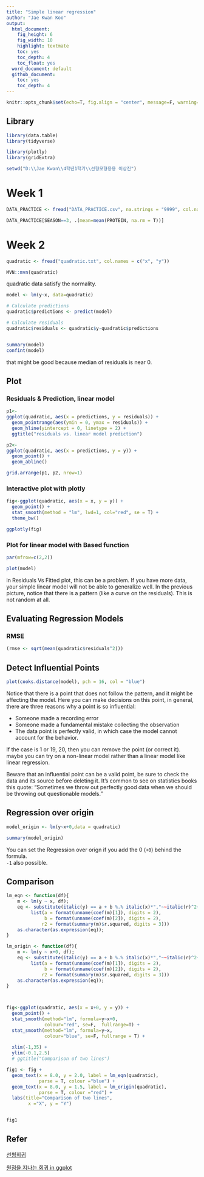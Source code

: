 ```yaml
---
title: "Simple linear regression"
author: "Jae Kwan Koo"
output:
  html_document:
    fig_height: 6
    fig_width: 10
    highlight: textmate
    toc: yes
    toc_depth: 4
    toc_float: yes
  word_document: default
  github_document:
    toc: yes
    toc_depth: 4
---  
```


```r
knitr::opts_chunk$set(echo=T, fig.align = "center", message=F, warning=F, fig.height = 5, cache=F, dpi = 300, dev = "png")
```  

## Library  

```r
library(data.table)
library(tidyverse)

library(plotly)
library(gridExtra)
```  


```r
setwd("D:\\Jae Kwan\\4학년1학기\\선형모형응용 이상진")
```  

# Week 1  

```r
DATA_PRACTICE <- fread("DATA_PRACTICE.csv", na.strings = "9999", col.names = c("SEASON","PROTEIN"))

DATA_PRACTICE[SEASON==3, .(mean=mean(PROTEIN, na.rm = T))]
```  

# Week 2  

```r
quadratic <- fread("quadratic.txt", col.names = c("x", "y"))
```  

```r
MVN::mvn(quadratic)
```  

quadratic data satisfy the normality.  


```r
model <- lm(y~x, data=quadratic)

# Calculate predictions
quadratic$predictions <- predict(model)

# Calculate residuals
quadratic$residuals <- quadratic$y-quadratic$predictions


summary(model)
confint(model)
```  

that might be good because median of residuals is near 0.  

## Plot  

### Residuals & Prediction, linear model 

```r
p1<-
ggplot(quadratic, aes(x = predictions, y = residuals)) + 
  geom_pointrange(aes(ymin = 0, ymax = residuals)) + 
  geom_hline(yintercept = 0, linetype = 2) + 
  ggtitle("residuals vs. linear model prediction")

p2<-
ggplot(quadratic, aes(x = predictions, y = y)) + 
  geom_point() + 
  geom_abline()

grid.arrange(p1, p2, nrow=1)
```  

### Interactive plot with plotly  

```r
fig<-ggplot(quadratic, aes(x = x, y = y)) +
  geom_point() +
  stat_smooth(method = "lm", lwd=1, col="red", se = T) + 
  theme_bw()

ggplotly(fig)
```  

### Plot for linear model with Based function  

```r
par(mfrow=c(2,2))

plot(model)
```  

in Residuals Vs Fitted plot, this can be a problem. If you have more data, your simple linear model will not be able to generalize well. In the previous picture, notice that there is a pattern (like a curve on the residuals). This is not random at all.  

## Evaluating Regression Models  


### RMSE  

```r
(rmse <- sqrt(mean(quadratic$residuals^2)))
```  


## Detect Influential Points  


```r
plot(cooks.distance(model), pch = 16, col = "blue")
```

Notice that there is a point that does not follow the pattern, and it might be affecting the model. Here you can make decisions on this point, in general, there are three reasons why a point is so influential:  

* Someone made a recording error  
* Someone made a fundamental mistake collecting the observation  
* The data point is perfectly valid, in which case the model cannot account for the behavior.  


If the case is 1 or 19, 20, then you can remove the point (or correct it). maybe you can try on a non-linear model rather than a linear model like linear regression.  

Beware that an influential point can be a valid point, be sure to check the data and its source before deleting it. It’s common to see on statistics books this quote: “Sometimes we throw out perfectly good data when we should be throwing out questionable models.”  

## Regression over origin  

```r
model_origin <- lm(y~x+0,data = quadratic)

summary(model_origin)
```  

You can set the Regression over orign if you add the 0 (`+0`) behind the formula.  
`-1` also possible.  

## Comparison  

```r
lm_eqn <- function(df){
    m <- lm(y ~ x, df);
    eq <- substitute(italic(y) == a + b %.% italic(x)*","~~italic(r)^2~"="~r2, 
         list(a = format(unname(coef(m)[1]), digits = 2),
              b = format(unname(coef(m)[2]), digits = 2),
             r2 = format(summary(m)$r.squared, digits = 3)))
    as.character(as.expression(eq));
}

lm_origin <- function(df){
    m <- lm(y ~ x+0, df);
    eq <- substitute(italic(y) == a + b %.% italic(x)*","~~italic(r)^2~"="~r2, 
         list(a = format(unname(coef(m)[1]), digits = 2),
              b = format(unname(coef(m)[2]), digits = 2),
             r2 = format(summary(m)$r.squared, digits = 3)))
    as.character(as.expression(eq));
}



fig<-ggplot(quadratic, aes(x = x+0, y = y)) +
  geom_point() +
  stat_smooth(method="lm", formula=y~x+0, 
              colour="red", se=F,  fullrange=T) +
  stat_smooth(method="lm", formula=y~x,
              colour="blue", se=F, fullrange = T) +
  
  xlim(-1,35) + 
  ylim(-0.1,2.5)
  # ggtitle("Comparison of two lines")

fig1 <- fig + 
  geom_text(x = 8.0, y = 2.0, label = lm_eqn(quadratic), 
            parse = T, colour ="blue") +
  geom_text(x = 8.0, y = 1.5, label = lm_origin(quadratic), 
            parse = T, colour ="red") + 
  labs(title="Comparison of two lines",
        x ="X", y = "Y")


fig1
```  




  


## Refer  

[선형회귀](https://www.datacamp.com/community/tutorials/linear-regression-R#coefficients)  

[원점을 지나는 회귀 in ggplot](https://stackoverflow.com/questions/26705554/extend-geom-smooth-in-a-single-direction)  
